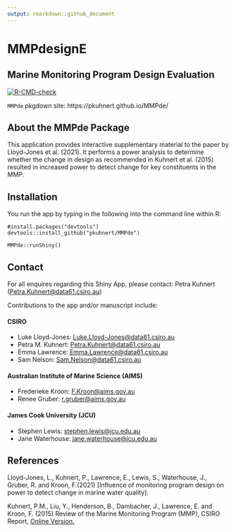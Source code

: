```yaml
---
output: rmarkdown::github_document
---
```

# MMPdesignE

## Marine Monitoring Program Design Evaluation

<!-- badges: start -->
  [![R-CMD-check](https://github.com/pkuhnert/MMPde/workflows/R-CMD-check/badge.svg)](https://github.com/pkuhnert/MMPde/actions)
<!-- badges: end -->

 
`MMPde` pkgdown site: https://pkuhnert.github.io/MMPde/

## About the MMPde Package

This application provides interactive supplementary material to the
paper by Lloyd-Jones et al. (2021). It performs a power analysis to determine 
whether the change in design as recommended in Kuhnert et al. (2015)
resulted in increased power to detect change for key constituents in the MMP.


## Installation

You run the app by typing in the following into the
command line within R:

```
#install.packages("devtools")
devtools::install_github("pkuhnert/MMPde")

MMPde::runShiny()
```
## Contact

For all enquires regarding this Shiny App, please contact: Petra Kuhnert
(<Petra.Kuhnert@data61.csiro.au>)

Contributions to the app and/or manuscript include:

#### CSIRO

-   Luke Lloyd-Jones: <Luke.Lloyd-Jones@data61.csiro.au>
-   Petra M. Kuhnert: <Petra.Kuhnert@data61.csiro.au>
-   Emma Lawrence: <Emma.Lawrence@data61.csiro.au>
-   Sam Nelson: <Sam.Nelson@data61.csiro.au>

#### Australian Institute of Marine Science (AIMS)

-   Frederieke Kroon: <F.Kroon@aims.gov.au>
-   Renee Gruber: <r.gruber@aims.gov.au>

#### James Cook University (JCU)

-   Stephen Lewis: <stephen.lewis@jcu.edu.au>
-   Jane Waterhouse: <jane.waterhouse@jcu.edu.au>

## References

Lloyd-Jones, L., Kuhnert, P., Lawrence, E., Lewis, S., Waterhouse, J.,
Gruber, R. and Kroon, F.(2021) [Influence of monitoring program design
on power to detect change in marine water quality].

Kuhnert, P.M., Liu, Y., Henderson, B., Dambacher, J., Lawrence, E. and Kroon, F. (2015) 
Review of the Marine Monitoring Program (MMP), CSIRO Report, 
[Online Version.](https://elibrary.gbrmpa.gov.au/jspui/handle/11017/2929) 
